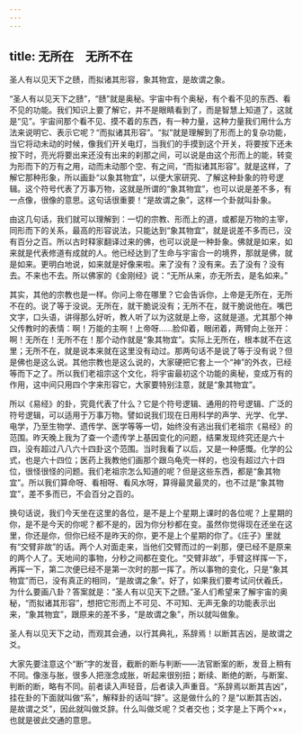 ```yaml
---
---
---
```

title: 无所在　无所不在
---




圣人有以见天下之赜，而拟诸其形容，象其物宜，是故谓之象。

“圣人有以见天下之赜”，“赜”就是奥秘。宇宙中有个奥秘，有个看不见的东西、看不见的功能。我们知识上要了解它，并不是眼睛看到了，而是智慧上知道了，这就是“见”。宇宙间那个看不见、摸不着的东西，有一种力量，这种力量我们用什么方法来说明它、表示它呢？“而拟诸其形容”。“拟”就是理解到了形而上的复杂功能，当它将动未动的时候，像我们开关电灯，当我们的手摸到这个开关，将要按下还未按下时，亮光将要出来还没有出来的刹那之间，可以说是由这个形而上的能，转变为形而下的万有之用，动而未动那个空、有之间，“而拟诸其形容”。就是这样，了解它那种形象，所以画卦“以象其物宜”，以便大家研究、了解这种卦象的符号逻辑。这个符号代表了万事万物，这就是所谓的“象其物宜”，也可以说是差不多，有一点像，很像的意思。这句话很重要！“是故谓之象”，这样一个卦就叫卦象。

由这几句话，我们就可以理解到：一切的宗教、形而上的道，或都是万物的主宰，同形而下的关系，最高的形容说法，只能达到“象其物宜”，就是说差不多而已，没有百分之百。所以古时释家翻译过来的佛，也可以说是一种卦象。佛就是如来，如来就是代表修道有成就的人。他已经达到了生命与宇宙合一的境界，那就是佛，就是如来。更明白地说，如来就是好像来啦。来了没有？没有来。去了没有？没有去。不来也不去。所以佛家的《金刚经》说：“无所从来，亦无所去，是名如来。”

其实，其他的宗教也是一样。你问上帝在哪里？它会告诉你，上帝是无所在，无所不在的。说了等于没说。无所在，就干脆说没有；无所不在，就干脆说他在。嘴巴文字，口头语，讲得那么好听，教人听了以为这就是上帝，这就是道。尤其那个神父传教时的表情：啊！万能的主啊！上帝呀……脸仰着，眼闭着，两臂向上张开：啊！无所在！无所不在！那个动作就是“象其物宜”。实际上无所在，根本就不在这里；无所不在，就是说本来就在这里没有动过。那两句话不是说了等于没有说？但是佛也是这么说。其他宗教也是这么说的，大家硬把它套上一个“神”的外衣，已经等而下之了。所以我们老祖宗这个文化，将宇宙最初这个功能的奥秘，变成万有的作用，这中间只用四个字来形容它，大家要特别注意，就是“象其物宜”。

所以《易经》的卦，究竟代表了什么？它是个符号逻辑、通用的符号逻辑、广泛的符号逻辑，可以适用于万事万物。譬如说我们现在日用科学的声学、光学、化学、电学，乃至生物学、遗传学、医学等等一切，始终没有逃出我们老祖宗《易经》的范围。昨天晚上我为了查一个遗传学上基因变化的问题，结果发现终究还是六十四，没有超过八八六十四卦这个范围。当时我看了以后，又是一种感慨。化学的公式，也是六十四位；医药上我教他们画那个跟乌龟壳一样的，也没有超过六十四位，很怪很怪的问题。我们老祖宗怎么知道的呢？但是这些东西，都是“象其物宜”。所以我们算命呀、看相呀、看风水呀，算得最灵最灵的，也不过是“象其物宜”，差不多而已，不会百分之百的。

换句话说，我们今天坐在这里的各位，是不是上个星期上课时的各位呢？上星期的你，是不是今天的你呢？都不是的，因为你分秒都在变。虽然你觉得现在还坐在这里，你还是你，但你已经不是昨天的你，更不是上个星期的你了。《庄子》里就有“交臂非故”的话。两个人对面走来，当他们交臂而过的一刹那，便已经不是原来的两个人了。天地间的事物，分秒之间都在变化。“交臂非故”，手臂这样挥一下，再挥一下，第二次便已经不是第一次时的那一挥了。所以事物的变化，只是“象其物宜”而已，没有真正的相同，“是故谓之象”。好了，如果我们要考试问伏羲氏，为什么要画八卦？答案就是：“圣人有以见天下之赜。”圣人们希望来了解宇宙的奥秘，“而拟诸其形容”，想把它形而上不可见、不可知、无声无象的功能表示出来，“象其物宜”，跟原来的差不多，“是故谓之象”，所以就叫做象。

圣人有以见天下之动，而观其会通，以行其典礼，系辞焉！以断其吉凶，是故谓之爻。

大家先要注意这个“断”字的发音，截断的断与判断——法官断案的断，发音上稍有不同。像涨与胀，很多人把涨念成胀，听起来很别扭；断续、断绝的断，与断案、判断的断，略有不同。前者读入声轻音，后者读入声重音。“系辞焉以断其吉凶”，挂在卦的下面就叫做“系”，解释卦的话叫“辞”。这是做什么的？是“以断其吉凶，是故谓之爻”，因此就叫做爻辞。什么叫做爻呢？爻者交也；爻字是上下两个××，也就是彼此交通的意思。